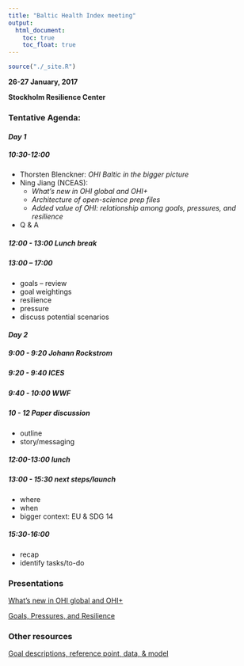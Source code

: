 ```yaml
---
title: "Baltic Health Index meeting"
output:
  html_document:
    toc: true
    toc_float: true
---
```


```r
source("./_site.R")
```

**26-27 January, 2017**

**Stockholm Resilience Center**

### Tentative Agenda: 

#### _Day 1_

##### 10:30-12:00 
  - Thorsten Blenckner: _OHI Baltic in the bigger picture_
  - Ning Jiang (NCEAS): 
    - _What's new in OHI global and OHI+_
    - _Architecture of open-science prep files_
    - _Added value of OHI: relationship among goals, pressures, and resilience_
  - Q & A

##### 12:00 - 13:00 Lunch break

##### 13:00 – 17:00 
  - goals – review
  - goal weightings 
  - resilience
  - pressure
  - discuss potential scenarios 

#### _Day 2_ 

##### 9:00 - 9:20 _Johann Rockstrom_
##### 9:20 - 9:40 _ICES_
##### 9:40 - 10:00 _WWF_
##### 10 - 12 Paper discussion
   - outline
   - story/messaging

##### 12:00-13:00 lunch 

##### 13:00 - 15:30 next steps/launch
   - where
   - when
   - bigger context: EU & SDG 14 

##### 15:30-16:00  
   - recap
   - identify tasks/to-do

### Presentations

[What's new in OHI global and OHI+](https://docs.google.com/presentation/d/1bcU9hP4msQlhyAnv0P9x2y8jLx57HB2M8ow6SV7lJoQ/pub?start=false&loop=false&delayms=3000)

[Goals, Pressures, and Resilience]()

### Other resources

[Goal descriptions, reference point, data, & model](http://ohi-science.org/bhi/goals.html)
